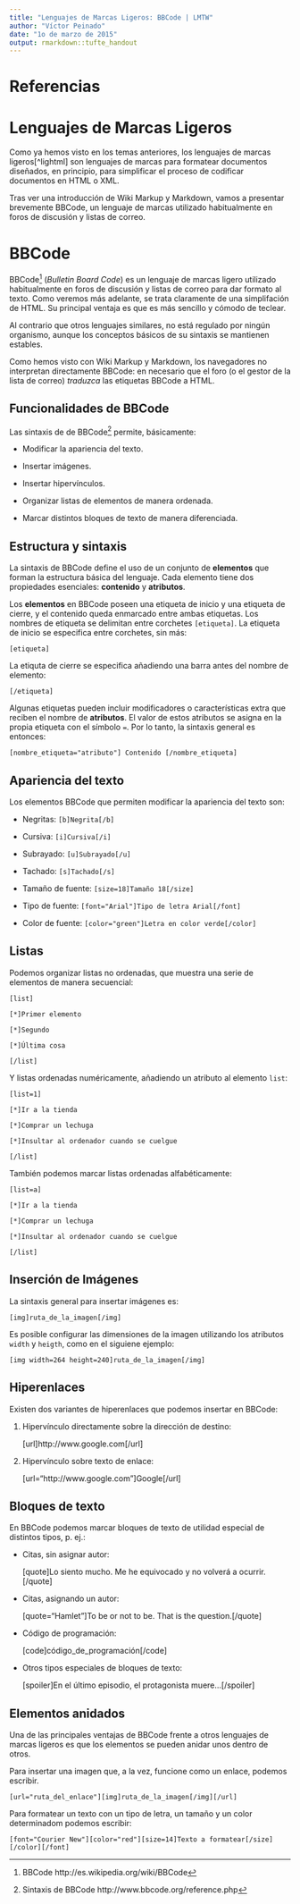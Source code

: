 ```yaml
---
title: "Lenguajes de Marcas Ligeros: BBCode | LMTW"
author: "Víctor Peinado"
date: "1o de marzo de 2015"
output: rmarkdown::tufte_handout
---
```


# Referencias

# Lenguajes de Marcas Ligeros

Como ya hemos visto en los temas anteriores, los lenguajes de marcas ligeros[^lightml] son lenguajes de marcas para formatear documentos diseñados, en principio, para simplificar el proceso de codificar documentos en HTML o XML. 

Tras ver una introducción de Wiki Markup y Markdown, vamos a presentar brevemente BBCode, un lenguaje de marcas utilizado habitualmente en foros de discusión y listas de correo.


# BBCode

BBCode[^bbcode] (*Bulletin Board Code*) es un lenguaje de marcas ligero utilizado habitualmente en foros de discusión y listas de correo para dar formato al texto. Como veremos más adelante, se trata claramente de una simplifación de HTML. Su principal ventaja es que es más sencillo y cómodo de teclear.

Al contrario que otros lenguajes similares, no está regulado por ningún organismo, aunque los conceptos básicos de su sintaxis se mantienen estables.

Como hemos visto con Wiki Markup y Markdown, los navegadores no interpretan directamente BBCode: en necesario que el foro (o el gestor de la lista de correo) *traduzca* las etiquetas BBCode a HTML.


## Funcionalidades de BBCode

Las sintaxis de de BBCode[^bbcode-syntax] permite, básicamente:

- Modificar la apariencia del texto.

- Insertar imágenes.

- Insertar hipervínculos.

- Organizar listas de elementos de manera ordenada.

- Marcar distintos bloques de texto de manera diferenciada.


## Estructura y sintaxis

La sintaxis de BBCode define el uso de un conjunto de **elementos** que forman la estructura básica del lenguaje. Cada elemento tiene dos propiedades esenciales: **contenido** y **atributos**. 

Los **elementos** en BBCode poseen una etiqueta de inicio y una etiqueta de cierre, y el contenido queda enmarcado entre ambas etiquetas. Los nombres de etiqueta se delimitan entre corchetes `[etiqueta]`. La etiqueta de inicio se especifica entre corchetes, sin más:

    [etiqueta]
    
La etiquta de cierre se especifica añadiendo una barra antes del nombre de elemento: 

    [/etiqueta]
    

Algunas etiquetas pueden incluir modificadores o características extra que reciben el nombre de **atributos**. El valor de estos atributos se asigna en la propia etiqueta con el símbolo `=`. Por lo tanto, la sintaxis general es entonces:

    [nombre_etiqueta="atributo"] Contenido [/nombre_etiqueta]
    
    

## Apariencia del texto

Los elementos BBCode que permiten modificar la apariencia del texto son:

- Negritas: `[b]Negrita[/b]`

- Cursiva: `[i]Cursiva[/i]`

- Subrayado: `[u]Subrayado[/u]`

- Tachado: `[s]Tachado[/s]`

- Tamaño de fuente: `[size=18]Tamaño 18[/size]`

- Tipo de fuente: `[font="Arial"]Tipo de letra Arial[/font]`

- Color de fuente: `[color="green"]Letra en color verde[/color]`


## Listas

Podemos organizar listas no ordenadas, que muestra una serie de elementos de manera secuencial:
  
    [list]

    [*]Primer elemento

    [*]Segundo

    [*]Última cosa

    [/list]


Y listas ordenadas numéricamente, añadiendo un atributo al elemento `list`: 

    [list=1]
 
    [*]Ir a la tienda

    [*]Comprar un lechuga
    
    [*]Insultar al ordenador cuando se cuelgue
    
    [/list]


También podemos marcar listas ordenadas alfabéticamente:

    [list=a]
    
    [*]Ir a la tienda

    [*]Comprar un lechuga
    
    [*]Insultar al ordenador cuando se cuelgue
    
    [/list]


## Inserción de Imágenes

La sintaxis general para insertar imágenes es:

    [img]ruta_de_la_imagen[/img]

Es posible configurar las dimensiones de la imagen utilizando los atributos `width` y `heigth`, como en el siguiene ejemplo:

    [img width=264 height=240]ruta_de_la_imagen[/img]


## Hiperenlaces

Existen dos variantes de hiperenlaces que podemos insertar en BBCode:

1. Hipervínculo directamente sobre la dirección de destino:

    [url]http://www.google.com[/url]
  
2. Hipervínculo sobre texto de enlace: 
  
    [url="http://www.google.com"]Google[/url]


## Bloques de texto

En BBCode podemos marcar bloques de texto de utilidad especial de distintos tipos, p. ej.:

- Citas, sin asignar autor:

    [quote]Lo siento mucho. Me he equivocado y no volverá a ocurrir.[/quote]

- Citas, asignando un autor:

    [quote="Hamlet"]To be or not to be. That is the question.[/quote]

- Código de programación: 

    [code]código_de_programación[/code]

- Otros tipos especiales de bloques de texto:

    [spoiler]En el último episodio, el protagonista muere...[/spoiler]


## Elementos anidados

Una de las principales ventajas de BBCode frente a otros lenguajes de marcas ligeros es que los elementos se pueden anidar unos dentro de otros.

Para insertar una imagen que, a la vez, funcione como un enlace, podemos escribir.

    [url="ruta_del_enlace"][img]ruta_de_la_imagen[/img][/url]

Para formatear un texto con un tipo de letra, un tamaño y un color determinadom podemos escribir:
  
    [font="Courier New"][color="red"][size=14]Texto a formatear[/size][/color][/font]
  


[^bbcode]: BBCode http://es.wikipedia.org/wiki/BBCode
[^bbcode-syntax]: Sintaxis de BBCode http://www.bbcode.org/reference.php
